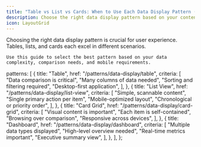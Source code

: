 ```yaml
---
title: "Table vs List vs Cards: When to Use Each Data Display Pattern (2025)"
description: Choose the right data display pattern based on your content type, user needs, and device constraints
icon: LayoutGrid
---
```



<div>
  <div className="prose dark:prose-invert mb-10 space-y-4">
    Choosing the right data display pattern is crucial for user experience. Tables, lists, and cards each excel in different scenarios.
    
    Use this guide to select the best pattern based on your data complexity, comparison needs, and mobile requirements.
  </div>

  <DecisionFlowSection 
    title="Table vs List vs Cards Data Display Decision Flow"
    nodes={nodes}
    edges={edges}
  />
  
  <ComparisonGrid patterns={comparisonData.patterns} />
</div>

  patterns: [
    {
      title: "Table",
      href: "/patterns/data-display/table",
      criteria: [
        "Data comparison is critical",
        "Many columns of data needed",
        "Sorting and filtering required",
        "Desktop-first application",
      ],
    },
    {
      title: "List View",
      href: "/patterns/data-display/list-view",
      criteria: [
        "Simple, scannable content",
        "Single primary action per item",
        "Mobile-optimized layout",
        "Chronological or priority order",
      ],
    },
    {
      title: "Card Grid",
      href: "/patterns/data-display/card-grid",
      criteria: [
        "Visual content is important",
        "Each item is self-contained",
        "Browsing over comparison",
        "Responsive across devices",
      ],
    },
    {
      title: "Dashboard",
      href: "/patterns/data-display/dashboard",
      criteria: [
        "Multiple data types displayed",
        "High-level overview needed",
        "Real-time metrics important",
        "Executive summary view",
      ],
    },
  ],
};